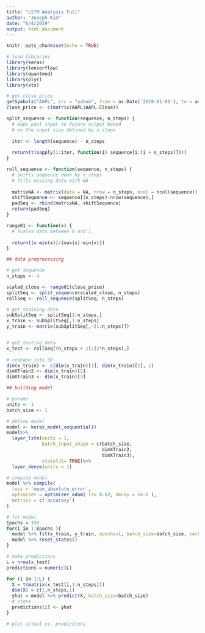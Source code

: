 ```yaml
---
title: "LSTM Analysis Full"
author: "Joseph Kim"
date: "6/4/2019"
output: html_document
---
```


```r
knitr::opts_chunk$set(echo = TRUE)
```

```r
# load libraries
library(keras)
library(tensorflow)
library(quantmod)
library(plyr)
library(xts)
```

```r
# get close price
getSymbols("AAPL", src = "yahoo", from = as.Date('2018-01-01'), to = as.Date('2018-10-20'))
close_price <- c(matrix(AAPL$AAPL.Close))
```

```r
split_sequence <- function(sequence, n_steps) {
  # maps past input to future output based
  # on the input size defined by n_steps
  
  iter <- length(sequence) - n_steps
  
  return(t(sapply(1:iter, function(i) sequence[i:(i + n_steps)])))
}
```

```r
roll_sequence <- function(sequence, n_steps) {
  # shifts sequence down by n_steps
  # fills missing data with NA
  
  matrixNA <- matrix(data = NA, nrow = n_steps, ncol = ncol(sequence))
  shiftSequence <- sequence[(n_steps):nrow(sequence),]
  padSeq <- rbind(matrixNA, shiftSequence)
  return(padSeq)
}
```

```r
range01 <- function(x) {
  # scales data between 0 and 1
  
  return((x-min(x))/(max(x)-min(x)))
}
```


```r
## data preprocessing

# get sequence
n_steps <- 4

scaled_close <- range01(close_price)
splitSeq <- split_sequence(scaled_close, n_steps)
rollSeq <- roll_sequence(splitSeq, n_steps)

# get training data
subSplitSeq <- splitSeq[1:n_steps,]
x_train <- subSplitSeq[,1:n_steps]
y_train <- matrix(subSplitSeq[,-(1:n_steps)])


# get testing data
x_test <- rollSeq[(n_steps + 1):(2*n_steps),]
  
# reshape into 3D
dim(x_train) <- c(dim(x_train)[1], dim(x_train)[2], 1)
dimXTrain2 <- dim(x_train)[2]
dimXTrain3 <- dim(x_train)[3]
```

```r
## building model

# params
units <- 1
batch_size <- 1

# define model
model <- keras_model_sequential()
model%>%
  layer_lstm(units = 1, 
             batch_input_shape = c(batch_size, 
                                   dimXTrain2, 
                                   dimXTrain3), 
             stateful= TRUE)%>%
  layer_dense(units = 1)

# compile model
model %>% compile(
  loss = 'mean_absolute_error',
  optimizer = optimizer_adam( lr= 0.02, decay = 1e-6 ),  
  metrics = c('accuracy')
)

# fit model
Epochs = 150   
for(i in 1:Epochs ){
  model %>% fit(x_train, y_train, epochs=1, batch_size=batch_size, verbose=0, shuffle=FALSE)
  model %>% reset_states()
}
```

```r
# make predictions
L = nrow(x_test)
predictions = numeric(L)

for (i in 1:L) {
  X = t(matrix(x_test[i,1:n_steps]))
  dim(X) = c(1,n_steps,1)
  yhat = model %>% predict(X, batch_size=batch_size)
  # store
  predictions[i] <- yhat
}
```

```r
# plot actual vs. predicitons

```

